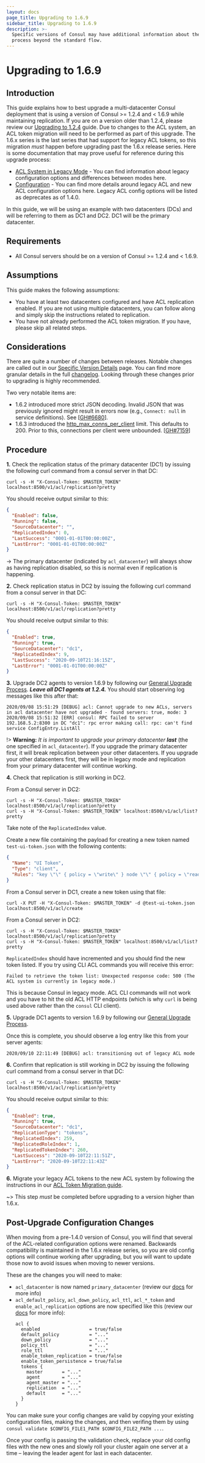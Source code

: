 ```yaml
---
layout: docs
page_title: Upgrading to 1.6.9
sidebar_title: Upgrading to 1.6.9
description: >-
  Specific versions of Consul may have additional information about the upgrade
  process beyond the standard flow.
---
```


# Upgrading to 1.6.9

## Introduction

This guide explains how to best upgrade a multi-datacenter Consul deployment that is using
a version of Consul >= 1.2.4 and < 1.6.9 while maintaining replication. If you are on a version
older than 1.2.4, please review our [Upgrading to 1.2.4](/docs/upgrading/instructions/upgrade-to-1-2-x)
guide. Due to changes to the ACL system, an ACL token migration will need to be performed
as part of this upgrade. The 1.6.x series is the last series that had support for legacy
ACL tokens, so this migration _must_ happen before upgrading past the 1.6.x release series.
Here is some documentation that may prove useful for reference during this upgrade process:

- [ACL System in Legacy Mode](https://www.consul.io/docs/acl/acl-legacy) - You can find
  information about legacy configuration options and differences between modes here.
- [Configuration](https://www.consul.io/docs/agent/options) - You can find more details
  around legacy ACL and new ACL configuration options here. Legacy ACL config options
  will be listed as deprecates as of 1.4.0.

In this guide, we will be using an example with two datacenters (DCs) and will be
referring to them as DC1 and DC2. DC1 will be the primary datacenter.

## Requirements

- All Consul servers should be on a version of Consul >= 1.2.4 and < 1.6.9.

## Assumptions

This guide makes the following assumptions:

- You have at least two datacenters configured and have ACL replication enabled. If you are
  not using multiple datacenters, you can follow along and simply skip the instructions related
  to replication.
- You have not already performed the ACL token migration. If you have, please skip all related
  steps.

## Considerations

There are quite a number of changes between releases. Notable changes
are called out in our [Specific Version Details](/docs/upgrading/upgrade-specific#consul-1-6-3)
page. You can find more granular details in the full [changelog](https://github.com/hashicorp/consul/blob/master/CHANGELOG.md#124-november-27-2018).
Looking through these changes prior to upgrading is highly recommended.

Two very notable items are:

- 1.6.2 introduced more strict JSON decoding. Invalid JSON that was previously ignored might result in errors now (e.g., `Connect: null` in service definitions). See [[GH#6680](https://github.com/hashicorp/consul/pull/6680)].
- 1.6.3 introduced the [http_max_conns_per_client](https://www.consul.io/docs/agent/options.html#http_max_conns_per_client) limit. This defaults to 200. Prior to this, connections per client were unbounded. [[GH#7159](https://github.com/hashicorp/consul/issues/7159)]

## Procedure

**1.** Check the replication status of the primary datacenter (DC1) by issuing the following curl command from a
consul server in that DC:

```shell
curl -s -H "X-Consul-Token: $MASTER_TOKEN" localhost:8500/v1/acl/replication?pretty
```

You should receive output similar to this:

```json
{
  "Enabled": false,
  "Running": false,
  "SourceDatacenter": "",
  "ReplicatedIndex": 0,
  "LastSuccess": "0001-01-01T00:00:00Z",
  "LastError": "0001-01-01T00:00:00Z"
}
```

-> The primary datacenter (indicated by `acl_datacenter`) will always show as having replication
disabled, so this is normal even if replication is happening.

**2.** Check replication status in DC2 by issuing the following curl command from a
consul server in that DC:

```shell
curl -s -H "X-Consul-Token: $MASTER_TOKEN" localhost:8500/v1/acl/replication?pretty
```

You should receive output similar to this:

```json
{
  "Enabled": true,
  "Running": true,
  "SourceDatacenter": "dc1",
  "ReplicatedIndex": 9,
  "LastSuccess": "2020-09-10T21:16:15Z",
  "LastError": "0001-01-01T00:00:00Z"
}
```

**3.** Upgrade DC2 agents to version 1.6.9 by following our [General Upgrade Process](/docs/upgrading/instructions/general-process). _**Leave all DC1 agents at 1.2.4.**_ You should start observing log messages like this after that:

```log
2020/09/08 15:51:29 [DEBUG] acl: Cannot upgrade to new ACLs, servers in acl datacenter have not upgraded - found servers: true, mode: 3
2020/09/08 15:51:32 [ERR] consul: RPC failed to server 192.168.5.2:8300 in DC "dc1": rpc error making call: rpc: can't find service ConfigEntry.ListAll
```

!> **Warning:** _It is important to upgrade your primary datacenter **last**_ (the one
specified in `acl_datacenter`). If you upgrade the primary datacenter first, it will
break replication between your other datacenters. If you upgrade your other datacenters
first, they will be in legacy mode and replication from your primary datacenter will
continue working.

**4.** Check that replication is still working in DC2.

From a Consul server in DC2:

```shell
curl -s -H "X-Consul-Token: $MASTER_TOKEN" localhost:8500/v1/acl/replication?pretty
curl -s -H "X-Consul-Token: $MASTER_TOKEN" localhost:8500/v1/acl/list?pretty
```

Take note of the `ReplicatedIndex` value.

Create a new file containing the payload for creating a new token named `test-ui-token.json`
with the following contents:

```json
{
  "Name": "UI Token",
  "Type": "client",
  "Rules": "key \"\" { policy = \"write\" } node \"\" { policy = \"read\" } service \"\" { policy = \"read\" }"
}
```

From a Consul server in DC1, create a new token using that file:

```shell
curl -X PUT -H "X-Consul-Token: $MASTER_TOKEN" -d @test-ui-token.json localhost:8500/v1/acl/create
```

From a Consul server in DC2:

```shell
curl -s -H "X-Consul-Token: $MASTER_TOKEN" localhost:8500/v1/acl/replication?pretty
curl -s -H "X-Consul-Token: $MASTER_TOKEN" localhost:8500/v1/acl/list?pretty
```

`ReplicatedIndex` should have incremented and you should find the new token listed. If you try using CLI ACL commands you will receive this error:

```log
Failed to retrieve the token list: Unexpected response code: 500 (The ACL system is currently in legacy mode.)
```

This is because Consul in legacy mode. ACL CLI commands will not work and you have to hit the old ACL HTTP endpoints (which is why `curl` is being used above rather than the `consul` CLI client).

**5.** Upgrade DC1 agents to version 1.6.9 by following our [General Upgrade Process](/docs/upgrading/instructions/general-process).

Once this is complete, you should observe a log entry like this from your server agents:

```log
2020/09/10 22:11:49 [DEBUG] acl: transitioning out of legacy ACL mode
```

**6.** Confirm that replication is still working in DC2 by issuing the following curl command from a
consul server in that DC:

```shell
curl -s -H "X-Consul-Token: $MASTER_TOKEN" localhost:8500/v1/acl/replication?pretty
```

You should receive output similar to this:

```json
{
  "Enabled": true,
  "Running": true,
  "SourceDatacenter": "dc1",
  "ReplicationType": "tokens",
  "ReplicatedIndex": 259,
  "ReplicatedRoleIndex": 1,
  "ReplicatedTokenIndex": 260,
  "LastSuccess": "2020-09-10T22:11:51Z",
  "LastError": "2020-09-10T22:11:43Z"
}
```

**6.** Migrate your legacy ACL tokens to the new ACL system by following the instructions in our [ACL Token Migration guide](https://www.consul.io/docs/acl/acl-migrate-tokens).

~> This step _must_ be completed before upgrading to a version higher than 1.6.x.

## Post-Upgrade Configuration Changes

When moving from a pre-1.4.0 version of Consul, you will find that several of the ACL-related
configuration options were renamed. Backwards compatibility is maintained in the 1.6.x release
series, so you are old config options will continue working after upgrading, but you will want to
update those now to avoid issues when moving to newer versions.

These are the changes you will need to make:

- `acl_datacenter` is now named `primary_datacenter` (review our [docs](https://www.consul.io/docs/agent/options#primary_datacenter) for more info)
- `acl_default_policy`, `acl_down_policy`, `acl_ttl`, `acl_*_token` and `enable_acl_replication` options are now specified like this (review our [docs](https://www.consul.io/docs/agent/options#acl) for more info):
  ```hcl
  acl {
    enabled                  = true/false
    default_policy           = "..."
    down_policy              = "..."
    policy_ttl               = "..."
    role_ttl                 = "..."
    enable_token_replication = true/false
    enable_token_persistence = true/false
    tokens {
      master       = "..."
      agent        = "..."
      agent_master = "..."
      replication  = "..."
      default      = "..."
    }
  }
  ```

You can make sure your config changes are valid by copying your existing configuration files,
making the changes, and then verifing them by using `consul validate $CONFIG_FILE1_PATH $CONFIG_FILE2_PATH ...`.

Once your config is passing the validation check, replace your old config files with the new ones
and slowly roll your cluster again one server at a time – leaving the leader agent for last in each
datacenter.
